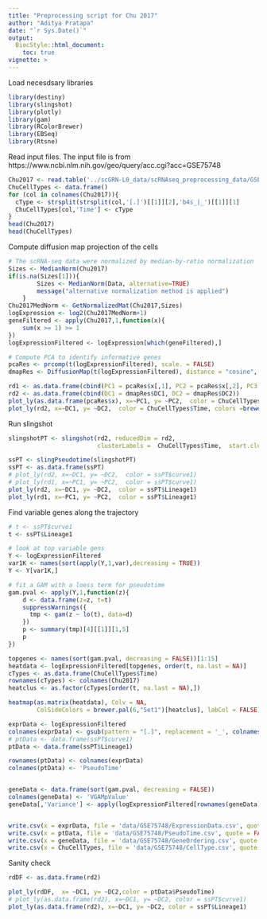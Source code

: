 ---
title: "Preprocessing script for Chu 2017"
author: "Aditya Pratapa"
date: "`r Sys.Date()`"
output: 
  BiocStyle::html_document:
    toc: true
vignette: >
---
Load necesdsary libraries
```{r warning=FALSE,message=FALSE}
library(destiny)
library(slingshot)
library(plotly)
library(gam)
library(RColorBrewer)
library(EBSeq)
library(Rtsne)
```
Read input files. The input file is from https://www.ncbi.nlm.nih.gov/geo/query/acc.cgi?acc=GSE75748
```{r warning=FALSE}
Chu2017 <- read.table('../scGRN-L0_data/scRNAseq_preprocessing_data/GSE75748/GSE75748_sc_time_course_ec.csv', sep = ',', header = T, row.names = 1)
ChuCellTypes <- data.frame()
for (col in colnames(Chu2017)){
  cType <- strsplit(strsplit(col,'[.]')[[1]][2],'b4s_|_')[[1]][1]
  ChuCellTypes[col,'Time'] <- cType
}
head(Chu2017)
head(ChuCellTypes)
```
Compute diffusion map projection of the cells
```{r warning=FALSE, fig.height=10}
# The scRNA-seq data were normalized by median-by-ratio normalization
Sizes <- MedianNorm(Chu2017)
if(is.na(Sizes[1])){
		Sizes <- MedianNorm(Data, alternative=TRUE)
		message("alternative normalization method is applied")
	}
Chu2017MedNorm <- GetNormalizedMat(Chu2017,Sizes)
logExpression <- log2(Chu2017MedNorm+1)
geneFiltered <- apply(Chu2017,1,function(x){
    sum(x >= 1) >= 1
})
logExpressionFiltered <- logExpression[which(geneFiltered),]

```

```{r}
# Compute PCA to identify informative genes
pcaRes <- prcomp(t(logExpressionFiltered), scale. = FALSE)
dmapRes <- DiffusionMap(t(logExpressionFiltered), distance = "cosine", sigma =0.25, k = 100 )

```


```{r}

rd1 <- as.data.frame(cbind(PC1 = pcaRes$x[,1], PC2 = pcaRes$x[,2], PC3 = pcaRes$x[,3]))
rd2 <- as.data.frame(cbind(DC1 = dmapRes$DC1, DC2 = dmapRes$DC2))
plot_ly(as.data.frame(pcaRes$x), x=~PC1, y= ~PC2,  color = ChuCellTypes$Time, colors = brewer.pal(6,"Set1"))
plot_ly(rd2, x=~DC1, y= ~DC2,  color = ChuCellTypes$Time, colors =brewer.pal(6,"Set1"))
```
Run slingshot
```{r}
slingshotPT <- slingshot(rd2, reducedDim = rd2, 
                         clusterLabels =  ChuCellTypes$Time,  start.clus = '00h', end.clus = '96h')
```

```{r}
ssPT <- slingPseudotime(slingshotPT)
ssPT <- as.data.frame(ssPT)
# plot_ly(rd2, x=~DC1, y= ~DC2,  color = ssPT$curve1)
# plot_ly(rd1, x=~PC1, y= ~PC2,  color = ssPT$curve1)
plot_ly(rd2, x=~DC1, y= ~DC2,  color = ssPT$Lineage1)
plot_ly(rd1, x=~PC1, y= ~PC2,  color = ssPT$Lineage1)

```

Find variable genes along the trajectory
```{r}
# t <- ssPT$curve1
t <- ssPT$Lineage1

# look at top variable gens
Y <- logExpressionFiltered
var1K <- names(sort(apply(Y,1,var),decreasing = TRUE))
Y <- Y[var1K,]

# fit a GAM with a loess term for pseudotime
gam.pval <- apply(Y,1,function(z){
    d <- data.frame(z=z, t=t)
    suppressWarnings({
      tmp <- gam(z ~ lo(t), data=d)
    })
    p <- summary(tmp)[4][[1]][1,5]
    p
})
```


```{r}
topgenes <- names(sort(gam.pval, decreasing = FALSE))[1:15]
heatdata <- logExpressionFiltered[topgenes, order(t, na.last = NA)]
cTypes <- as.data.frame(ChuCellTypes$Time)
rownames(cTypes) <- colnames(Chu2017)
heatclus <- as.factor(cTypes[order(t, na.last = NA),])

heatmap(as.matrix(heatdata), Colv = NA,
        ColSideColors = brewer.pal(6,"Set1")[heatclus], labCol = FALSE)
```


```{r}

exprData <- logExpressionFiltered
colnames(exprData) <- gsub(pattern = "[.]", replacement = '_', colnames(exprData))
# ptData <- data.frame(ssPT$curve1)
ptData <- data.frame(ssPT$Lineage1)

rownames(ptData) <- colnames(exprData)
colnames(ptData) <- 'PseudoTime'


geneData <- data.frame(sort(gam.pval, decreasing = FALSE))
colnames(geneData) <- 'VGAMpValue'
geneData[,'Variance'] <- apply(logExpressionFiltered[rownames(geneData),],1,var)


write.csv(x = exprData, file = 'data/GSE75748/ExpressionData.csv', quote = FALSE)
write.csv(x = ptData, file = 'data/GSE75748/PseudoTime.csv', quote = FALSE)
write.csv(x = geneData, file = 'data/GSE75748/GeneOrdering.csv', quote = FALSE)
write.csv(x = ChuCellTypes, file = 'data/GSE75748/CellType.csv', quote = FALSE)

```

Sanity check
```{r}
rdDF <- as.data.frame(rd2)

plot_ly(rdDF,  x= ~DC1, y= ~DC2,color = ptData$PseudoTime)
# plot_ly(as.data.frame(rd2), x=~DC1, y= ~DC2, color = ssPT$curve1)
plot_ly(as.data.frame(rd2), x=~DC1, y= ~DC2, color = ssPT$Lineage1)

```
\
